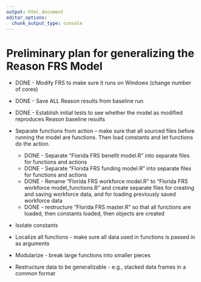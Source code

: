 ```yaml
---
output: html_document
editor_options: 
  chunk_output_type: console
---
```


# Preliminary plan for generalizing the Reason FRS Model

-   DONE - Modify FRS to make sure it runs on Windows (change number of cores)
-   DONE - Save ALL Reason results from baseline run
-   DONE - Establish initial tests to see whether the model as modified reproduces Reason baseline results

-   Separate functions from action -- make sure that all sourced files before running the model are functions. Then load constants and let functions do the action.
    -   DONE - Separate "Florida FRS benefit model.R" into separate files for functions and actions
    -   DONE - Separate "Florida FRS funding model.R" into separate files for functions and actions
    -   DONE - Rename "Florida FRS workforce model.R" to "Florida FRS workforce model_functions.R" and create separate files for creating and saving workforce data, and for loading previously saved workforce data
    -   DONE - restructure "Florida FRS master.R" so that all functions are loaded, then constants loaded, then objects are created
-   Isolate constants
-   Localize all functions - make sure all data used in functions is passed in as arguments
-   Modularize - break large functions into smaller pieces
-   Restructure data to be generalizable - e.g., stacked data frames in a common format
